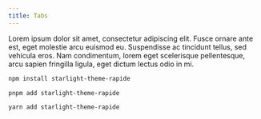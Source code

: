 ```yaml
---
title: Tabs
---
```



<Tabs>
  <TabItem label="Lorem">
    Lorem ipsum dolor sit amet, consectetur adipiscing elit. Fusce ornare ante
    est, eget molestie arcu euismod eu. Suspendisse ac tincidunt tellus, sed
    vehicula eros.
  </TabItem>
  <TabItem label="Ipsum">
    Nam condimentum, lorem eget scelerisque pellentesque, arcu sapien fringilla
    ligula, eget dictum lectus odio in mi.
  </TabItem>
</Tabs>

<Tabs>

<TabItem label="npm" icon="seti:npm">

```sh
npm install starlight-theme-rapide
```

</TabItem>

<TabItem label="pnpm" icon="pnpm">

```sh
pnpm add starlight-theme-rapide
```

</TabItem>

<TabItem label="Yarn" icon="seti:yarn">

```sh
yarn add starlight-theme-rapide
```

</TabItem>

</Tabs>
